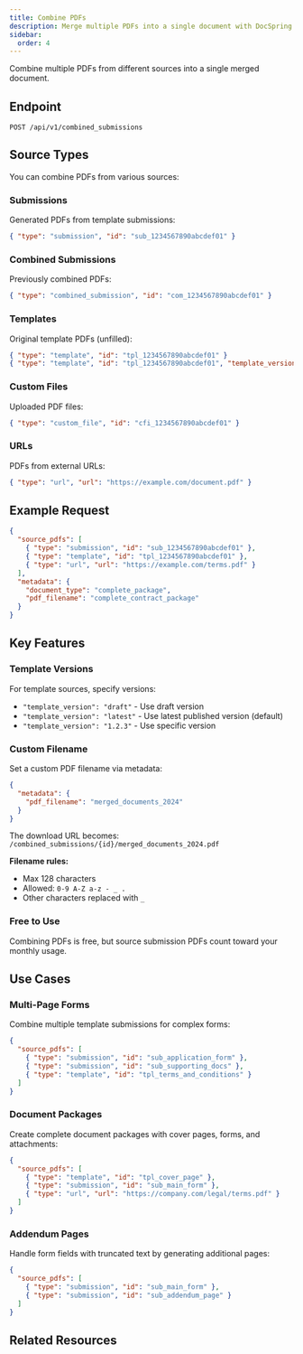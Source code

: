 ```yaml
---
title: Combine PDFs
description: Merge multiple PDFs into a single document with DocSpring
sidebar:
  order: 4
---
```



Combine multiple PDFs from different sources into a single merged document.

## Endpoint

```
POST /api/v1/combined_submissions
```

## Source Types

You can combine PDFs from various sources:

### Submissions

Generated PDFs from template submissions:

```json
{ "type": "submission", "id": "sub_1234567890abcdef01" }
```

### Combined Submissions

Previously combined PDFs:

```json
{ "type": "combined_submission", "id": "com_1234567890abcdef01" }
```

### Templates

Original template PDFs (unfilled):

```json
{ "type": "template", "id": "tpl_1234567890abcdef01" }
{ "type": "template", "id": "tpl_1234567890abcdef01", "template_version": "1.2.3" }
```

### Custom Files

Uploaded PDF files:

```json
{ "type": "custom_file", "id": "cfi_1234567890abcdef01" }
```

### URLs

PDFs from external URLs:

```json
{ "type": "url", "url": "https://example.com/document.pdf" }
```

## Example Request

```json
{
  "source_pdfs": [
    { "type": "submission", "id": "sub_1234567890abcdef01" },
    { "type": "template", "id": "tpl_1234567890abcdef01" },
    { "type": "url", "url": "https://example.com/terms.pdf" }
  ],
  "metadata": {
    "document_type": "complete_package",
    "pdf_filename": "complete_contract_package"
  }
}
```

## Key Features

### Template Versions

For template sources, specify versions:

- `"template_version": "draft"` - Use draft version
- `"template_version": "latest"` - Use latest published version (default)
- `"template_version": "1.2.3"` - Use specific version

### Custom Filename

Set a custom PDF filename via metadata:

```json
{
  "metadata": {
    "pdf_filename": "merged_documents_2024"
  }
}
```

The download URL becomes:
`/combined_submissions/{id}/merged_documents_2024.pdf`

**Filename rules:**

- Max 128 characters
- Allowed: `0-9 A-Z a-z - _ .`
- Other characters replaced with `_`

### Free to Use

Combining PDFs is free, but source submission PDFs count toward your monthly usage.

## Use Cases

### Multi-Page Forms

Combine multiple template submissions for complex forms:

```json
{
  "source_pdfs": [
    { "type": "submission", "id": "sub_application_form" },
    { "type": "submission", "id": "sub_supporting_docs" },
    { "type": "template", "id": "tpl_terms_and_conditions" }
  ]
}
```

### Document Packages

Create complete document packages with cover pages, forms, and attachments:

```json
{
  "source_pdfs": [
    { "type": "template", "id": "tpl_cover_page" },
    { "type": "submission", "id": "sub_main_form" },
    { "type": "url", "url": "https://company.com/legal/terms.pdf" }
  ]
}
```

### Addendum Pages

Handle form fields with truncated text by generating additional pages:

```json
{
  "source_pdfs": [
    { "type": "submission", "id": "sub_main_form" },
    { "type": "submission", "id": "sub_addendum_page" }
  ]
}
```

<LinkCard
  title="API Reference: Combine PDFs"
  href="/docs/api/#tag/combine-pdfs/post/combined_submissions"
  description="View all parameters, example requests/responses, and code samples"
/>

## Related Resources

<LinkCard
  title="Generate PDFs"
  href="/docs/api-guide/generate-pdfs/generate-pdfs-via-api/"
  description="Create PDFs from templates before combining them"
/>

<LinkCard
  title="Custom Files"
  href="/docs/api/#tag/custom-files"
  description="Upload and manage custom PDF files for combining"
/>
